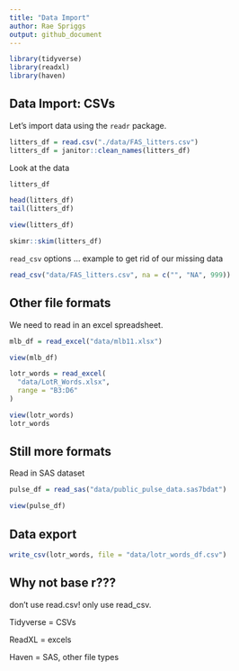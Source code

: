 ```yaml
---
title: "Data Import"
author: Rae Spriggs
output: github_document
---
```


```r
library(tidyverse)
library(readxl)
library(haven)
```


## Data Import: CSVs

Let's import data using the `readr` package. 

```r
litters_df = read.csv("./data/FAS_litters.csv")
litters_df = janitor::clean_names(litters_df)
```

Look at the data 

```r
litters_df

head(litters_df)
tail(litters_df)
```


```r
view(litters_df)
```


```r
skimr::skim(litters_df)
```

`read_csv` options ... 
example to get rid of our missing data

```r
read_csv("data/FAS_litters.csv", na = c("", "NA", 999))
```


## Other file formats 

We need to read in an excel spreadsheet. 

```r
mlb_df = read_excel("data/mlb11.xlsx")
```

```r
view(mlb_df)
```

```r
lotr_words = read_excel(
  "data/LotR_Words.xlsx", 
  range = "B3:D6"
)
```


```r
view(lotr_words)
lotr_words
```

## Still more formats 

Read in SAS dataset

```r
pulse_df = read_sas("data/public_pulse_data.sas7bdat")
```

```r
view(pulse_df)
```

## Data export 

```r
write_csv(lotr_words, file = "data/lotr_words_df.csv")
```

## Why not base r??? 

don't use read.csv! only use read_csv.

Tidyverse = CSVs 

ReadXL = excels 

Haven = SAS, other file types
